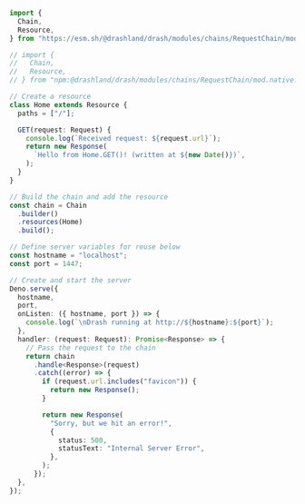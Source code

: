 ```typescript showLineNumbers filename="deno.ts" copy
import {
  Chain,
  Resource,
} from "https://esm.sh/@drashland/drash/modules/chains/RequestChain/mod.native.js";

// import {
//   Chain,
//   Resource,
// } from "npm:@drashland/drash/modules/chains/RequestChain/mod.native.js";

// Create a resource
class Home extends Resource {
  paths = ["/"];

  GET(request: Request) {
    console.log(`Received request: ${request.url}`);
    return new Response(
      `Hello from Home.GET()! (written at ${new Date()})`,
    );
  }
}

// Build the chain and add the resource
const chain = Chain
  .builder()
  .resources(Home)
  .build();

// Define server variables for reuse below
const hostname = "localhost";
const port = 1447;

// Create and start the server
Deno.serve({
  hostname,
  port,
  onListen: ({ hostname, port }) => {
    console.log(`\nDrash running at http://${hostname}:${port}`);
  },
  handler: (request: Request): Promise<Response> => {
    // Pass the request to the chain
    return chain
      .handle<Response>(request)
      .catch((error) => {
        if (request.url.includes("favicon")) {
          return new Response();
        }

        return new Response(
          "Sorry, but we hit an error!",
          {
            status: 500,
            statusText: "Internal Server Error",
          },
        );
      });
  },
});

```
